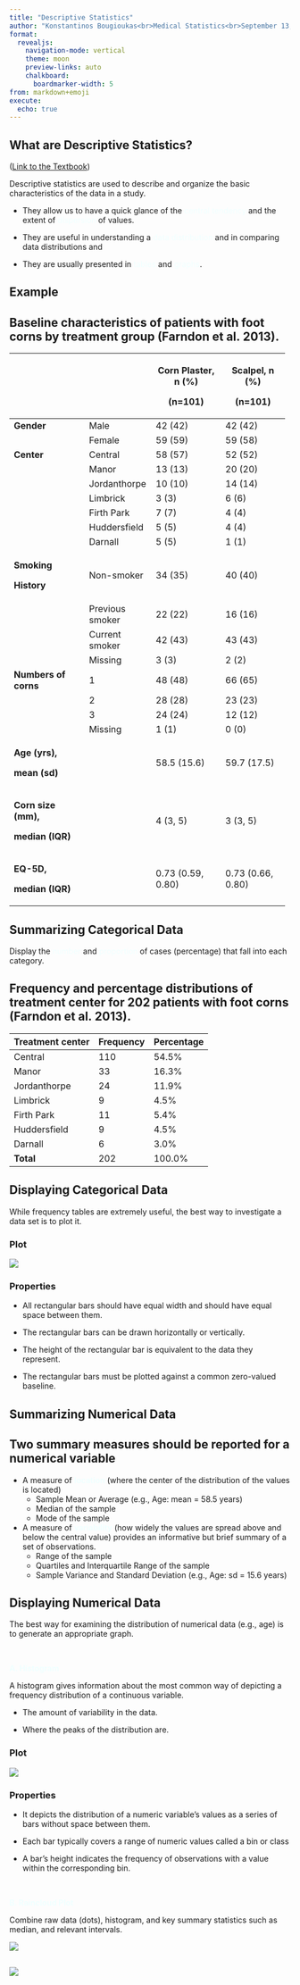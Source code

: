 ```yaml
---
title: "Descriptive Statistics"
author: "Konstantinos Bougioukas<br>Medical Statistics<br>September 13, 2022"
format: 
  revealjs:
    navigation-mode: vertical
    theme: moon
    preview-links: auto
    chalkboard: 
      boardmarker-width: 5
from: markdown+emoji
execute:
  echo: true
---
```


## What are Descriptive Statistics? 
([Link to the Textbook](https://bougioukas-medstatsjamovi.netlify.app/descriptive.html))

Descriptive statistics are used to describe and organize the basic characteristics of the data in a study.

-   They allow us to have a quick glance of the [central tendency]{style="color:#F0FFFF"} and the extent of [dispersion]{style="color:#F0FFFF"} of values.

-   They are useful in understanding a [data distribution]{style="color:#F0FFFF"} and in comparing data distributions and

-   They are usually presented in [tables]{style="color:#F0FFFF"} and [graphs]{style="color:#F0FFFF"}.






## Example {.scrollable}

::: {.callout-note appearance="simple" icon="false"}
## Baseline characteristics of patients with foot corns by treatment group (Farndon et al. 2013).

+----------------------+-----------------+---------------------+-------------------+
|                      |                 | Corn Plaster, n (%) | Scalpel, n (%)    |
|                      |                 |                     |                   |
|                      |                 | (n=101)             | (n=101)           |
+======================+=================+=====================+===================+
| **Gender**           | Male            | 42 (42)             | 42 (42)           |
+----------------------+-----------------+---------------------+-------------------+
|                      | Female          | 59 (59)             | 59 (58)           |
+----------------------+-----------------+---------------------+-------------------+
| **Center**           | Central         | 58 (57)             | 52 (52)           |
+----------------------+-----------------+---------------------+-------------------+
|                      | Manor           | 13 (13)             | 20 (20)           |
+----------------------+-----------------+---------------------+-------------------+
|                      | Jordanthorpe    | 10 (10)             | 14 (14)           |
+----------------------+-----------------+---------------------+-------------------+
|                      | Limbrick        | 3 (3)               | 6 (6)             |
+----------------------+-----------------+---------------------+-------------------+
|                      | Firth Park      | 7 (7)               | 4 (4)             |
+----------------------+-----------------+---------------------+-------------------+
|                      | Huddersfield    | 5 (5)               | 4 (4)             |
+----------------------+-----------------+---------------------+-------------------+
|                      | Darnall         | 5 (5)               | 1 (1)             |
+----------------------+-----------------+---------------------+-------------------+
| **Smoking**          | Non-smoker      | 34 (35)             | 40 (40)           |
|                      |                 |                     |                   |
| **History**          |                 |                     |                   |
+----------------------+-----------------+---------------------+-------------------+
|                      | Previous smoker | 22 (22)             | 16 (16)           |
+----------------------+-----------------+---------------------+-------------------+
|                      | Current smoker  | 42 (43)             | 43 (43)           |
+----------------------+-----------------+---------------------+-------------------+
|                      | Missing         | 3 (3)               | 2 (2)             |
+----------------------+-----------------+---------------------+-------------------+
| **Numbers of corns** | 1               | 48 (48)             | 66 (65)           |
+----------------------+-----------------+---------------------+-------------------+
|                      | 2               | 28 (28)             | 23 (23)           |
+----------------------+-----------------+---------------------+-------------------+
|                      | 3               | 24 (24)             | 12 (12)           |
+----------------------+-----------------+---------------------+-------------------+
|                      | Missing         | 1 (1)               | 0 (0)             |
+----------------------+-----------------+---------------------+-------------------+
| **Age (yrs),**       |                 | 58.5 (15.6)         | 59.7 (17.5)       |
|                      |                 |                     |                   |
| **mean (sd)**        |                 |                     |                   |
+----------------------+-----------------+---------------------+-------------------+
| **Corn size (mm),**  |                 | 4 (3, 5)            | 3 (3, 5)          |
|                      |                 |                     |                   |
| **median (IQR)**     |                 |                     |                   |
+----------------------+-----------------+---------------------+-------------------+
| **EQ-5D,**           |                 | 0.73 (0.59, 0.80)   | 0.73 (0.66, 0.80) |
|                      |                 |                     |                   |
| **median (IQR)**     |                 |                     |                   |
+----------------------+-----------------+---------------------+-------------------+
:::

## Summarizing Categorical Data {.scrollable}

Display the [number]{style="color:#F0FFFF"} and [proportion]{style="color:#F0FFFF"} of cases (percentage) that fall into each category.

::: {.callout-note appearance="simple" icon="false"}
## Frequency and percentage distributions of treatment center for 202 patients with foot corns (Farndon et al. 2013).

| Treatment center | Frequency | Percentage |
|------------------|-----------|------------|
| Central          | 110       | 54.5%      |
| Manor            | 33        | 16.3%      |
| Jordanthorpe     | 24        | 11.9%      |
| Limbrick         | 9         | 4.5%       |
| Firth Park       | 11        | 5.4%       |
| Huddersfield     | 9         | 4.5%       |
| Darnall          | 6         | 3.0%       |
| **Total**        | 202       | 100.0%     |
:::

## Displaying Categorical Data {.scrollable}

While frequency tables are extremely useful, the best way to investigate a data set is to plot it.

::: panel-tabset
### Plot

![](images_slides/barplot123.png)

### Properties

-   All rectangular bars should have equal width and should have equal space between them.

-   The rectangular bars can be drawn horizontally or vertically.

-   The height of the rectangular bar is equivalent to the data they represent.

-   The rectangular bars must be plotted against a common zero-valued baseline.
:::

## Summarizing Numerical Data

::: {.callout-tip icon="false"}
## Two summary measures should be reported for a numerical variable

-   A measure of [**location**]{style="color:#F0FFFF"} (where the center of the distribution of the values is located)
    -   Sample Mean or Average (e.g., Age: mean = 58.5 years)
    -   Median of the sample
    -   Mode of the sample
-   A measure of [**variability**]{style="color:#F0FFFF"} (how widely the values are spread above and below the central value) provides an informative but brief summary of a set of observations.
    -   Range of the sample
    -   Quartiles and Interquartile Range of the sample
    -   Sample Variance and Standard Deviation (e.g., Age: sd = 15.6 years)
:::

## Displaying Numerical Data {.scrollable}

The best way for examining the distribution of numerical data (e.g., age) is to generate an appropriate graph.

<br>

[**A. Histogram**]{style="color:#F0FFFF"}

A histogram gives information about the most common way of depicting a frequency distribution of a continuous variable.

-   The amount of variability in the data.

-   Where the peaks of the distribution are.

::: panel-tabset
### Plot

![](images_slides/histo123.png)

### Properties

-   It depicts the distribution of a numeric variable's values as a series of bars without space between them.

-   Each bar typically covers a range of numeric values called a bin or class

-   A bar's height indicates the frequency of observations with a value within the corresponding bin.
:::

<br>

[**B. Raincloud Plot**]{style="color:#F0FFFF"}

Combine raw data (dots), histogram, and key summary statistics such as median, and relevant intervals.

![](images_slides/raincloud123.png)

## 

![](images_slides/thank.png)
